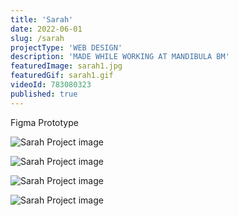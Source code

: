 ```yaml
---
title: 'Sarah'
date: 2022-06-01
slug: /sarah
projectType: 'WEB DESIGN'
description: 'MADE WHILE WORKING AT MANDIBULA BM'
featuredImage: sarah1.jpg
featuredGif: sarah1.gif
videoId: 783080323
published: true
---
```


Figma Prototype

![Sarah Project image](sarah2.jpg)

![Sarah Project image](sarah3.jpg)

![Sarah Project image](sarah4.jpg)

![Sarah Project image](sarah5.jpg)